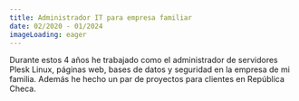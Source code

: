 ```yaml
---
title: Administrador IT para empresa familiar
date: 02/2020 - 01/2024
imageLoading: eager
---
```


Durante estos 4 años he trabajado como el administrador de servidores Plesk Linux, páginas web, bases de datos y seguridad en la empresa de mi familia.
Además he hecho un par de proyectos para clientes en República Checa.